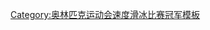 {{navbox
|name  = 奥林匹克运动会速度滑冰比赛女子1500米冠军
|title = [[File:Olympic rings.svg|30px]] [[奥林匹克运动会速度滑冰奖牌得主列表|奥林匹克运动会速度滑冰比赛女子1500米冠军]]
|titlestyle = background:gold;
|state = {{{state|autocollapse}}}
| liststyle = text-align:left;
| listclass = plainlist
| list1 = {{div col|colwidth=20em}}
* [[Speed skating at the 1960 Winter Olympics – Women's 1500 metres|1960]]：{{flagicon|URS}} [[利迪娅·斯科布利科娃]]
* [[Speed skating at the 1964 Winter Olympics – Women's 1500 metres|1964]]：{{flagicon|URS}} [[利迪娅·斯科布利科娃]]
* [[Speed skating at the 1968 Winter Olympics – Women's 1500 metres|1968]]：{{flagicon|FIN}} [[凯娅·穆斯托宁]]
* [[Speed skating at the 1972 Winter Olympics – Women's 1500 metres|1972]]：{{flagicon|USA}} [[黛安娜·霍勒姆]]
* [[Speed skating at the 1976 Winter Olympics – Women's 1500 metres|1976]]：{{flagicon|URS}} [[加林娜·斯捷潘斯卡娅]]
* [[Speed skating at the 1980 Winter Olympics – Women's 1500 metres|1980]]：{{flagicon|NED}} [[安妮·博尔金克]]
* [[Speed skating at the 1984 Winter Olympics – Women's 1500 metres|1984]]：{{flagicon|GDR}} [[卡琳·恩克]]
* [[Speed skating at the 1988 Winter Olympics – Women's 1500 metres|1988]]：{{flagicon|NED}} [[伊冯娜·范亨尼普]]
* [[Speed skating at the 1992 Winter Olympics – Women's 1500 metres|1992]]：{{flagicon|GER}} [[雅克琳·伯尔纳]]
* [[Speed skating at the 1994 Winter Olympics – Women's 1500 metres|1994]]：{{flagicon|AUT}} [[胡尼奥迪·埃迈谢]]
* [[Speed skating at the 1998 Winter Olympics – Women's 1500 metres|1998]]：{{flagicon|NED}} [[玛丽安娜·蒂默]]
* [[Speed skating at the 2002 Winter Olympics – Women's 1500 metres|2002]]：{{flagicon|GER}} [[安妮·弗里辛格-波斯特马|安妮·弗里辛格]]
* [[Speed skating at the 2006 Winter Olympics – Women's 1500 metres|2006]]：{{flagicon|CAN}} [[辛迪·克拉森]]
* [[Speed skating at the 2010 Winter Olympics – Women's 1500 metres|2010]]：{{flagicon|NED}} [[伊伦·伍斯特]]
* [[Speed skating at the 2014 Winter Olympics – Women's 1500 metres|2014]]：{{flagicon|NED}} [[约琳·特莫尔斯]]
* [[Speed skating at the 2018 Winter Olympics – Women's 1500 metres|2018]]：{{flagicon|NED}} [[伊伦·伍斯特]]
* [[2022年冬季奥林匹克运动会速度滑冰女子1500米比赛|2022]]：{{flagicon|NED}} [[伊伦·伍斯特]]
{{div col end}}
}}<noinclude>
{{collapsible option}}
[[Category:奥林匹克运动会速度滑冰比赛冠军模板]]
</noinclude>